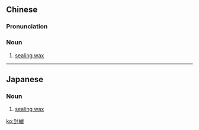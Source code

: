 {{also|封蜡}}
==Chinese==
{{zh-forms|s=封蜡}}

===Pronunciation===
{{zh-pron
|m=fēnglà
|c=fung1 laap6
|cat=n
}}

===Noun===
{{zh-noun}}

# [[sealing wax]]

----

==Japanese==
{{ja-kanjitab|ふう|ろう|yomi=on}}

===Noun===
{{ja-noun|ふうろう|shin=封蝋|hhira=ふうらふ}}

# [[sealing wax]]

[[ko:封蠟]]
